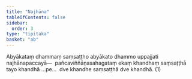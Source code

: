 ```yaml
---
title: "Najhāna"
tableOfContents: false
sidebar:
  order: 3
type: "tipitaka"
basket: "ab"
---
```



<DynamicBreadcrumb />

<Division number="220">

<Paragraph number="723">
Abyākataṃ dhammaṃ saṃsaṭṭho abyākato dhammo uppajjati najhānapaccayā—  pañcaviññāṇasahagataṃ ekaṃ khandhaṃ saṃsaṭṭhā tayo khandhā …pe…  dve khandhe saṃsaṭṭhā dve khandhā. (1)
</Paragraph>
</Division>